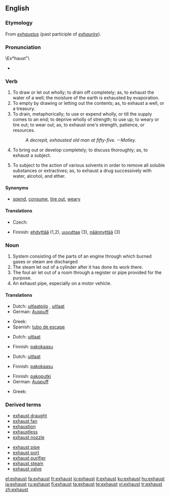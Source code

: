 {{wikipedia|dab=exhaust}}
==English==

===Etymology===
From {{etyl|la}} ''[[exhaustus]]'' (past participle of ''[[exhaurire]]'').

===Pronunciation===

\Ex*haust"\
* {{rhymes|ɔːst}}

===Verb===
{{en-verb}}

# To draw or let out wholly; to drain off completely; as, to exhaust the water of a well; the moisture of the earth is exhausted by evaporation.
# To empty by drawing or letting out the contents; as, to exhaust a well, or a treasury.
# To drain, metaphorically; to use or expend wholly, or till the supply comes to an end; to deprive wholly of strength; to use up; to weary or tire out; to wear out; as, to exhaust one's strength, patience, or resources.
#: ''A decrepit, exhausted old man at fifty-five. --Motley.''
# To bring out or develop completely; to discuss thoroughly; as, to exhaust a subject.
# {{chemistry}} To subject to the action of various solvents in order to remove all soluble substances or extractives; as, to exhaust a drug successively with water, alcohol, and ether.

====Synonyms====
* [[spend]], [[consume]], [[tire out]], [[weary]]

====Translations====
{{trans-top|to empty by drawing or letting out the contents}}
* Czech: {{t-|cs|vyčerpat}}
{{trans-mid}}
{{trans-bottom}}

{{checktrans-top}}
* Finnish: [[ehdyttää]] (1,2), [[uuvuttaa]] (3), [[näännyttää]] (3)
{{trans-bottom}}

===Noun===
{{en-noun}}

# System consisting of the parts of an engine through which burned gases or steam are discharged
# The steam let out of a cylinder after it has done its work there.
# The foul air let out of a room through a register or pipe provided for the purpose.
# An exhaust pipe, especially on a motor vehicle.

====Translations====
{{trans-top|system consisting of the parts of an engine through which burned gases or steam are discharged}}
* Dutch: [[uitlaatpijp]] {{f}}, [[uitlaat]] {{m}}
* German: [[Auspuff]] {{m}}
{{trans-mid}}
* Greek: {{t+|el|εξάτμιση|f|tr=exátmisi|sc=Grek}}
* Spanish: [[tubo de escape]] {{m}}
{{trans-bottom}}

{{trans-top|the steam let out of a cylinder after it has done its work there}}
* Dutch: [[uitlaat]] {{m}}
{{trans-mid}}
* Finnish: [[pakokaasu]]
{{trans-bottom}}

{{trans-top|the foul air let out of a room through a register or pipe provided for the purpose}}
* Dutch: [[uitlaat]] {{m}}
{{trans-mid}}
* Finnish: [[pakokaasu]]
{{trans-bottom}}

{{trans-top|an exhaust pipe}}
* Finnish: [[pakoputki]]
* German: [[Auspuff]] {{m}}
{{trans-mid}}
* Greek: {{t+|el|εξάτμιση|f|tr=exátmisi|sc=Grek}}
{{trans-bottom}}

===Derived terms===
{{top2}}
* [[exhaust draught]]
* [[exhaust fan]]
* [[exhaustion]]
* [[exhaustless]]
* [[exhaust nozzle]]
{{mid2}}
* [[exhaust pipe]]
* [[exhaust port]]
* [[exhaust purifier]]
* [[exhaust steam]]
* [[exhaust valve]]
{{bottom}}

[[el:exhaust]]
[[fa:exhaust]]
[[fr:exhaust]]
[[io:exhaust]]
[[it:exhaust]]
[[ku:exhaust]]
[[hu:exhaust]]
[[ja:exhaust]]
[[ru:exhaust]]
[[fi:exhaust]]
[[ta:exhaust]]
[[te:exhaust]]
[[vi:exhaust]]
[[tr:exhaust]]
[[zh:exhaust]]